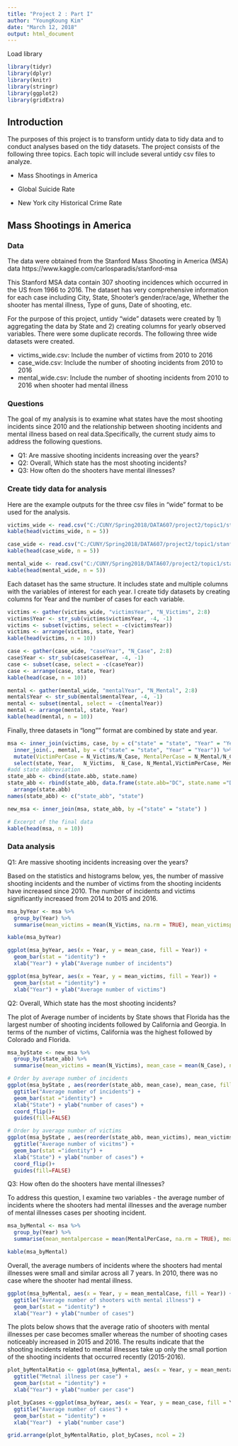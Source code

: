 ---
title: "Project 2 : Part I"
author: "YoungKoung Kim"
date: "March 12, 2018"
output: html_document
---

Load library
```{r message=FALSE}
library(tidyr)
library(dplyr)
library(knitr)
library(stringr)
library(ggplot2)
library(gridExtra)
```

## Introduction
The purposes of this project is to transform untidy data to tidy data and to conduct analyses based on the tidy datasets. The project consists of the following three topics. Each topic will include several untidy csv files to analyze.   

* Mass Shootings in America

* Global Suicide Rate

* New York city Historical Crime Rate  

## Mass Shootings in America

### Data
The data were obtained from the Stanford Mass Shooting in America (MSA) data https://www.kaggle.com/carlosparadis/stanford-msa

This Stanford MSA data contain 307 shooting incidences which occurred in the US from 1966 to 2016. The dataset has very comprehensive information for each case including City, State, Shooter's gender/race/age, Whether the shooter has mental illness, Type of guns, Date of shooting, etc. 

For the purpose of this project, untidy "wide" datasets were created by 1) aggregating the data by State and 2) creating columns for yearly observed variables. There were some duplicate records. The following three wide datasets were created.

* victims_wide.csv: Include the number of victims from 2010 to 2016 
* case_wide.csv: Include the number of shooting incidents from 2010 to 2016 
* mental_wide.csv: Include the number of shooting incidents from 2010 to 2016 when shooter had mental illness

### Questions
The goal of my analysis is to examine what states have the most shooting incidents since 2010 and the relationship between shooting incidents and mental illness based on real data.Specifically, the current study aims to address the following questions.

* Q1: Are massive shooting incidents increasing over the years? 
* Q2: Overall, Which state has the most shooting incidents?
* Q3: How often do the shooters have mental illnesses? 

### Create tidy data for analysis
Here are the example outputs for the three csv files in "wide" format to be used for the analysis. 

```{r}
victims_wide <- read.csv("C:/CUNY/Spring2018/DATA607/project2/topic1/stanford_msa_victims_wide.csv", header= TRUE)
kable(head(victims_wide, n = 5))

case_wide <- read.csv("C:/CUNY/Spring2018/DATA607/project2/topic1/stanford_msa_case_wide.csv", header= TRUE)
kable(head(case_wide, n = 5))

mental_wide <- read.csv("C:/CUNY/Spring2018/DATA607/project2/topic1/stanford_msa_mental_wide.csv", header= TRUE)
kable(head(mental_wide, n = 5))

```

Each dataset has the same structure. It includes state and multiple columns with the variables of interest for each year. I create tidy datasets by creating columns for Year and the number of cases for each variable.

```{r}
victims <- gather(victims_wide, "victimsYear", "N_Victims", 2:8)
victims$Year <- str_sub(victims$victimsYear, -4, -1)
victims <- subset(victims, select = -c(victimsYear))
victims <- arrange(victims, state, Year)
kable(head(victims, n = 10))

case <- gather(case_wide, "caseYear", "N_Case", 2:8)
case$Year <- str_sub(case$caseYear, -4, -1)
case <- subset(case, select = -c(caseYear))
case <- arrange(case, state, Year)
kable(head(case, n = 10))

mental <- gather(mental_wide, "mentalYear", "N_Mental", 2:8)
mental$Year <- str_sub(mental$mentalYear, -4, -1)
mental <- subset(mental, select = -c(mentalYear))
mental <- arrange(mental, state, Year)
kable(head(mental, n = 10))

```

Finally, three datasets in "long"" format are combined by state and year.

```{r}
msa <- inner_join(victims, case, by = c("state" = "state", "Year" = "Year")) %>%
  inner_join(., mental, by = c("state" = "state", "Year" = "Year")) %>%
  mutate(VictimPerCase = N_Victims/N_Case, MentalPerCase = N_Mental/N_Case) %>%
  select(state,	Year,	N_Victims,	N_Case,	N_Mental,VictimPerCase, MentalPerCase)
#add state abbreviation
state_abb <- cbind(state.abb, state.name)
state_abb <- rbind(state_abb, data.frame(state.abb="DC", state.name ="District of Columbia")) %>%
  arrange(state.abb)
names(state_abb) <- c("state_abb", "state")

new_msa <- inner_join(msa, state_abb, by =("state" = "state") )

# Excerpt of the final data
kable(head(msa, n = 10))

```

### Data analysis

Q1: Are massive shooting incidents increasing over the years?

Based on the statistics and histograms below, yes, the number of massive shooting incidents and the number of victims from the shooting incidents have increased since 2010. The number of incidents and victims significantly increased from 2014 to 2015 and 2016.  

```{r}
msa_byYear <- msa %>%
  group_by(Year) %>%
  summarise(mean_victims = mean(N_Victims, na.rm = TRUE), mean_victimspercase = mean(VictimPerCase, na.rm = TRUE), mean_case = mean(N_Case, na.rm = TRUE),  n = n())

kable(msa_byYear)

ggplot(msa_byYear, aes(x = Year, y = mean_case, fill = Year)) + 
  geom_bar(stat = "identity") +
  xlab("Year") + ylab("Average number of incidents")

ggplot(msa_byYear, aes(x = Year, y = mean_victims, fill = Year)) + 
  geom_bar(stat = "identity") +
  xlab("Year") + ylab("Average number of victims")


```

Q2:  Overall, Which state has the most shooting incidents?

The plot of Average number of incidents by State shows that Florida has the largest number of shooting incidents followed by California and Georgia. In terms of the number of victims, California was the highest followed by Colorado and Florida. 

```{r}

msa_byState <- new_msa %>%
  group_by(state_abb) %>%
  summarise(mean_victims = mean(N_Victims), mean_case = mean(N_Case), n_years = n())

# Order by average number of incidents 
ggplot(msa_byState , aes(reorder(state_abb, mean_case), mean_case, fill = state_abb)) +
  ggtitle("Average number of incidents") +
  geom_bar(stat ="identity") +
  xlab("State") + ylab("number of cases") +
  coord_flip()+
  guides(fill=FALSE)

# Order by average number of victims 
ggplot(msa_byState , aes(reorder(state_abb, mean_victims), mean_victims, fill = state_abb)) +
  ggtitle("Average number of vicitms") +
  geom_bar(stat ="identity") +
  xlab("State") + ylab("number of cases") +
  coord_flip()+
  guides(fill=FALSE)


```

Q3: How often do the shooters have mental illnesses? 

To address this question, I examine two variables - the average number of incidents where the shooters had mental illnesses and the average number of mental illnesses cases per shooting incident.  

```{r}
msa_byMental <- msa %>%
  group_by(Year) %>%
  summarise(mean_mentalpercase = mean(MentalPerCase, na.rm = TRUE), mean_mentalCase = mean(N_Mental, na.rm = TRUE), n = n())

kable(msa_byMental)
```

Overall, the average numbers of incidents where the shooters had mental illnesses were small and similar across all 7 years. In 2010, there was no case where the shooter had mental illness. 

```{r}
ggplot(msa_byMental, aes(x = Year, y = mean_mentalCase, fill = Year)) + 
  ggtitle("Average number of shooters with mental illness") +
  geom_bar(stat = "identity") +
  xlab("Year") + ylab("number of cases")
```

The plots below shows that the average ratio of shooters with mental illnesses per case becomes smaller whereas the number of shooting cases noticeably increased in 2015 and 2016. The results indicate that the shooting incidents related to mental illnesses take up only the small portion of the shooting incidents that occurred recently (2015-2016).    

```{r}
plot_byMentalRatio <- ggplot(msa_byMental, aes(x = Year, y = mean_mentalpercase, fill = Year)) + 
  ggtitle("Metnal illness per case") +
  geom_bar(stat = "identity") +
  xlab("Year") + ylab("number per case")

plot_byCases <-ggplot(msa_byYear, aes(x = Year, y = mean_case, fill = Year)) + 
  ggtitle("Average number of cases") +
  geom_bar(stat = "identity") +
  xlab("Year")  + ylab("number case")

grid.arrange(plot_byMentalRatio, plot_byCases, ncol = 2)

```

